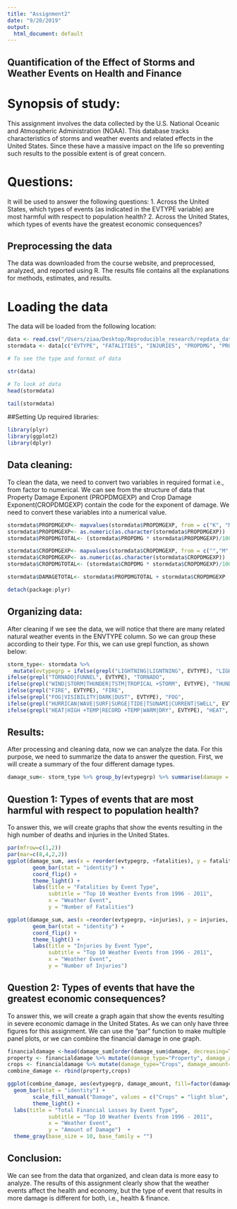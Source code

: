 ```yaml
---
title: "Assignment2"
date: "9/20/2019"
output:
  html_document: default
---
```


## Quantification of the Effect of Storms and Weather Events on Health and Finance

# Synopsis of study:

This assignment involves the data collected by the U.S. National Oceanic and Atmospheric Administration (NOAA). This database tracks characteristics of storms and weather events and related effects in the United States. Since these have a massive impact on the life so preventing such results to the possible extent is of great concern.

# Questions:

It will be used to answer the following questions:
        1. Across the United States, which types of events (as indicated in the EVTYPE variable) are most harmful with respect to population health?
        2. Across the United States, which types of events have the greatest economic consequences?

## Preprocessing the data

The data was downloaded from the course website, and preprocessed, analyzed, and reported using R. The results file contains all the explanations for methods, estimates, and results.

# Loading the data

The data will be loaded from the following location:

```r
data <- read.csv("/Users/ziaa/Desktop/Reproducible_research/repdata_data_StormData.csv")
stormdata <- data[c("EVTYPE", "FATALITIES", "INJURIES", "PROPDMG", "PROPDMGEXP", "CROPDMG", "CROPDMGEXP")]

# To see the type and format of data

str(data)

# To look at data
head(stormdata)

tail(stormdata)

```


##Setting Up required libraries:

```r

library(plyr)
library(ggplot2)
library(dplyr)

```

## Data cleaning:

To clean the data, we need to convert two variables in required format i.e., from factor to numerical. We can see from the structure of data that Property Damage Exponent (PROPDMGEXP) and Crop Damage Exponent(CROPDMGEXP) contain the code for the exponent of damage. We need to convert these variables into a numerical value.

```r
stormdata$PROPDMGEXP<- mapvalues(stormdata$PROPDMGEXP, from = c("K", "M","", "B", "m", "+", "0", "5", "6", "?", "4", "2", "3", "h", "7", "H", "-", "1", "8"), to = c(10^3, 10^6, 1, 10^9, 10^6, 0,1,10^5, 10^6, 0, 10^4, 10^2, 10^3, 10^2, 10^7, 10^2, 0, 10, 10^8))
stormdata$PROPDMGEXP<- as.numeric(as.character(stormdata$PROPDMGEXP))
stormdata$PROPDMGTOTAL<- (stormdata$PROPDMG * stormdata$PROPDMGEXP)/1000000000

stormdata$CROPDMGEXP<- mapvalues(stormdata$CROPDMGEXP, from = c("","M", "K", "m", "B", "?", "0", "k","2"), to = c(1,10^6, 10^3, 10^6, 10^9, 0, 1, 10^3, 10^2))
stormdata$CROPDMGEXP<- as.numeric(as.character(stormdata$CROPDMGEXP))
stormdata$CROPDMGTOTAL<- (stormdata$CROPDMG * stormdata$CROPDMGEXP)/1000000000

stormdata$DAMAGETOTAL<- stormdata$PROPDMGTOTAL + stormdata$CROPDMGEXP

detach(package:plyr)

```

## Organizing data:

After cleaning if we see the data, we will notice that there are many related natural weather events in the ENVTYPE column. So we can group these according to their type. For this, we can use grepl function, as shown below:

```r
storm_type<- stormdata %>%
  mutate(evtypegrp = ifelse(grepl("LIGHTNING|LIGNTNING", EVTYPE), "LIGHTNING", ifelse(grepl("HAIL|RAIN|HEAVY RAIN", EVTYPE), "HAIL", ifelse(grepl("FLOOD|WET|FLD", EVTYPE), "FLOOD", ifelse(grepl("SNOW|WINTER|WINTRY|BLIZZARD|SLEET|COLD|ICE|FREEZE|AVALANCHE|ICY", EVTYPE), "WINTER STORM",
ifelse(grepl("TORNADO|FUNNEL", EVTYPE), "TORNADO",
ifelse(grepl("WIND|STORM|THUNDER|TSTM|TROPICAL +STORM", EVTYPE), "THUNDERSTORM",
ifelse(grepl("FIRE", EVTYPE), "FIRE",
ifelse(grepl("FOG|VISIBILITY|DARK|DUST", EVTYPE), "FOG",
ifelse(grepl("HURRICAN|WAVE|SURF|SURGE|TIDE|TSUNAMI|CURRENT|SWELL", EVTYPE), "HURRICANE(TYPHOON)",
ifelse(grepl("HEAT|HIGH +TEMP|RECORD +TEMP|WARM|DRY", EVTYPE), "HEAT", "OTHER")))))))))))

```

## Results:

After processing and cleaning data, now we can analyze the data. For this purpose, we need to summarize the data to answer the question. First, we will create a summary of the four different damage types.

```r
damage_sum<- storm_type %>% group_by(evtypegrp) %>% summarise(damage = sum(DAMAGETOTAL), property= sum(PROPDMGTOTAL), crops = sum(CROPDMGTOTAL), fatalities = sum(FATALITIES), injuries = sum(INJURIES))

```

## Question 1: Types of events that are most harmful with respect to population health?

To answer this, we will create graphs that show the events resulting in the high number of deaths and injuries in the United States.

```r
par(mfrow=c(1,2))
par(mar=c(8,4,2,2))
ggplot(damage_sum, aes(x = reorder(evtypegrp, +fatalities), y = fatalities, fill = fatalities)) +
        geom_bar(stat = "identity") +
        coord_flip() +
        theme_light() +
        labs(title = "Fatalities by Event Type", 
             subtitle = "Top 10 Weather Events from 1996 - 2011", 
             x = "Weather Event",
             y = "Number of Fatalities")

ggplot(damage_sum, aes(x =reorder(evtypegrp, +injuries), y = injuries, fill = injuries)) +
        geom_bar(stat = "identity") +
        coord_flip() +
        theme_light() +
        labs(title = "Injuries by Event Type", 
             subtitle = "Top 10 Weather Events from 1996 - 2011", 
             x = "Weather Event",
             y = "Number of Injuries")

```
## Question 2: Types of events that have the greatest economic consequences?

To answer this, we will create a graph again that show the events resulting in severe economic damage in the United States. As we can only have three figures for this assignment. We can use the "par" function to make multiple panel plots, or we can combine the financial damage in one graph. 

```r
financialdamage <-head(damage_sum[order(damage_sum$damage, decreasing=TRUE),],5)
property <- financialdamage %>% mutate(damage_type="Property", damage_amount=property)
crops <- financialdamage %>% mutate(damage_type="Crops", damage_amount=crops)
combine_damage <- rbind(property,crops)

ggplot(combine_damage, aes(evtypegrp, damage_amount, fill=factor(damage_type))) +
  geom_bar(stat = "identity") + 
        scale_fill_manual("Damage", values = c("Crops" = "light blue", "Property" = "dark blue")) +
        theme_light() +
  labs(title = "Total Financial Losses by Event Type", 
             subtitle = "Top 10 Weather Events from 1996 - 2011",
             x = "Weather Event",
             y = "Amount of Damage")  +
  theme_gray(base_size = 10, base_family = "")

```

## Conclusion:

We can see from the data that organized, and clean data is more easy to analyze. The results of this assignment clearly show that the weather events affect the health and economy, but the type of event that results in more damage is different for both, i.e., health & finance.